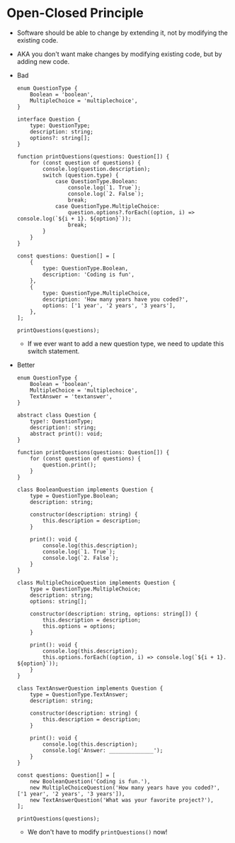 # Open-Closed Principle

-   Software should be able to change by extending it, not by modifying the existing code.
-   AKA you don't want make changes by modifying existing code, but by adding new code.
-   Bad

    ```
    enum QuestionType {
        Boolean = 'boolean',
        MultipleChoice = 'multiplechoice',
    }

    interface Question {
        type: QuestionType;
        description: string;
        options?: string[];
    }

    function printQuestions(questions: Question[]) {
        for (const question of questions) {
            console.log(question.description);
            switch (question.type) {
                case QuestionType.Boolean:
                    console.log(`1. True`);
                    console.log(`2. False`);
                    break;
                case QuestionType.MultipleChoice:
                    question.options?.forEach((option, i) => console.log(`${i + 1}. ${option}`));
                    break;
            }
        }
    }

    const questions: Question[] = [
        {
            type: QuestionType.Boolean,
            description: 'Coding is fun',
        },
        {
            type: QuestionType.MultipleChoice,
            description: 'How many years have you coded?',
            options: ['1 year', '2 years', '3 years'],
        },
    ];

    printQuestions(questions);
    ```

    -   If we ever want to add a new question type, we need to update this switch statement.

-   Better

    ```
    enum QuestionType {
        Boolean = 'boolean',
        MultipleChoice = 'multiplechoice',
        TextAnswer = 'textanswer',
    }

    abstract class Question {
        type!: QuestionType;
        description!: string;
        abstract print(): void;
    }

    function printQuestions(questions: Question[]) {
        for (const question of questions) {
            question.print();
        }
    }

    class BooleanQuestion implements Question {
        type = QuestionType.Boolean;
        description: string;

        constructor(description: string) {
            this.description = description;
        }

        print(): void {
            console.log(this.description);
            console.log(`1. True`);
            console.log(`2. False`);
        }
    }

    class MultipleChoiceQuestion implements Question {
        type = QuestionType.MultipleChoice;
        description: string;
        options: string[];

        constructor(description: string, options: string[]) {
            this.description = description;
            this.options = options;
        }

        print(): void {
            console.log(this.description);
            this.options.forEach((option, i) => console.log(`${i + 1}. ${option}`));
        }
    }

    class TextAnswerQuestion implements Question {
        type = QuestionType.TextAnswer;
        description: string;

        constructor(description: string) {
            this.description = description;
        }

        print(): void {
            console.log(this.description);
            console.log('Answer: ______________');
        }
    }

    const questions: Question[] = [
        new BooleanQuestion('Coding is fun.'),
        new MultipleChoiceQuestion('How many years have you coded?', ['1 year', '2 years', '3 years']),
        new TextAnswerQuestion('What was your favorite project?'),
    ];

    printQuestions(questions);
    ```

    -   We don't have to modify `printQuestions()` now!
